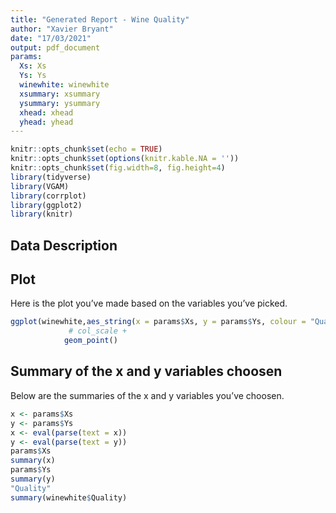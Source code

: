 ```yaml
---
title: "Generated Report - Wine Quality"
author: "Xavier Bryant"
date: "17/03/2021"
output: pdf_document
params:
  Xs: Xs 
  Ys: Ys
  winewhite: winewhite
  xsummary: xsummary
  ysummary: ysummary
  xhead: xhead
  yhead: yhead
---
```


```r
knitr::opts_chunk$set(echo = TRUE)
knitr::opts_chunk$set(options(knitr.kable.NA = ''))
knitr::opts_chunk$set(fig.width=8, fig.height=4)
library(tidyverse)
library(VGAM)
library(corrplot)
library(ggplot2)
library(knitr)
```


## Data Description



## Plot

Here is the plot you've made based on the variables you've picked.

```r
ggplot(winewhite,aes_string(x = params$Xs, y = params$Ys, colour = "Quality")) +
             # col_scale +
            geom_point()
```



## Summary of the x and y variables choosen


Below are the summaries of the x and y variables you've choosen.


```r
x <- params$Xs
y <- params$Ys
x <- eval(parse(text = x))
y <- eval(parse(text = y))
params$Xs
summary(x)
params$Ys
summary(y)
"Quality"
summary(winewhite$Quality)
```


